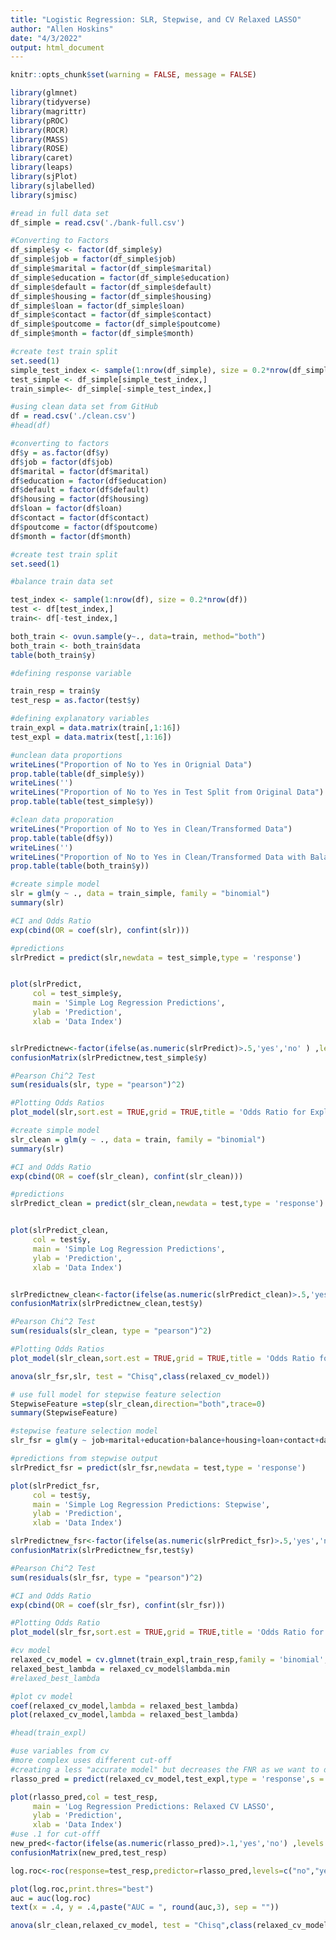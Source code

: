```yaml
---
title: "Logistic Regression: SLR, Stepwise, and CV Relaxed LASSO"
author: "Allen Hoskins"
date: "4/3/2022"
output: html_document
---
```



```r
knitr::opts_chunk$set(warning = FALSE, message = FALSE) 
```


```r

library(glmnet)
library(tidyverse)
library(magrittr)
library(pROC)
library(ROCR)
library(MASS)
library(ROSE)
library(caret)
library(leaps)
library(sjPlot)
library(sjlabelled)
library(sjmisc)

```

```r
#read in full data set
df_simple = read.csv('./bank-full.csv')

#Converting to Factors
df_simple$y <- factor(df_simple$y)
df_simple$job = factor(df_simple$job)
df_simple$marital = factor(df_simple$marital)
df_simple$education = factor(df_simple$education)
df_simple$default = factor(df_simple$default)
df_simple$housing = factor(df_simple$housing)
df_simple$loan = factor(df_simple$loan)
df_simple$contact = factor(df_simple$contact)
df_simple$poutcome = factor(df_simple$poutcome)
df_simple$month = factor(df_simple$month)

#create test train split
set.seed(1)
simple_test_index <- sample(1:nrow(df_simple), size = 0.2*nrow(df_simple))
test_simple <- df_simple[simple_test_index,]
train_simple<- df_simple[-simple_test_index,]


```

```r
#using clean data set from GitHub
df = read.csv('./clean.csv')
#head(df)

#converting to factors
df$y = as.factor(df$y)
df$job = factor(df$job)
df$marital = factor(df$marital)
df$education = factor(df$education)
df$default = factor(df$default)
df$housing = factor(df$housing)
df$loan = factor(df$loan)
df$contact = factor(df$contact)
df$poutcome = factor(df$poutcome)
df$month = factor(df$month)

```

```r
#create test train split
set.seed(1)

#balance train data set 

test_index <- sample(1:nrow(df), size = 0.2*nrow(df))
test <- df[test_index,]
train<- df[-test_index,]

both_train <- ovun.sample(y~., data=train, method="both")
both_train <- both_train$data
table(both_train$y)


```

```r

#defining response variable

train_resp = train$y
test_resp = as.factor(test$y)

#defining explanatory variables
train_expl = data.matrix(train[,1:16])
test_expl = data.matrix(test[,1:16])

```

```r

#unclean data proportions
writeLines("Proportion of No to Yes in Orignial Data")
prop.table(table(df_simple$y))
writeLines('')
writeLines("Proportion of No to Yes in Test Split from Original Data")
prop.table(table(test_simple$y))

#clean data proporation
writeLines("Proportion of No to Yes in Clean/Transformed Data")
prop.table(table(df$y))
writeLines('')
writeLines("Proportion of No to Yes in Clean/Transformed Data with Balancing")
prop.table(table(both_train$y))
```

```r
#create simple model
slr = glm(y ~ ., data = train_simple, family = "binomial")
summary(slr)

#CI and Odds Ratio
exp(cbind(OR = coef(slr), confint(slr)))

#predictions
slrPredict = predict(slr,newdata = test_simple,type = 'response')


plot(slrPredict,
     col = test_simple$y,
     main = 'Simple Log Regression Predictions',
     ylab = 'Prediction',
     xlab = 'Data Index')


slrPredictnew<-factor(ifelse(as.numeric(slrPredict)>.5,'yes','no' ) ,levels = c('no','yes'))
confusionMatrix(slrPredictnew,test_simple$y)

#Pearson Chi^2 Test
sum(residuals(slr, type = "pearson")^2)

#Plotting Odds Ratios
plot_model(slr,sort.est = TRUE,grid = TRUE,title = 'Odds Ratio for Explanitory Variables: SLR')
```

```r
#create simple model
slr_clean = glm(y ~ ., data = train, family = "binomial")
summary(slr)

#CI and Odds Ratio
exp(cbind(OR = coef(slr_clean), confint(slr_clean)))

#predictions
slrPredict_clean = predict(slr_clean,newdata = test,type = 'response')


plot(slrPredict_clean,
     col = test$y,
     main = 'Simple Log Regression Predictions',
     ylab = 'Prediction',
     xlab = 'Data Index')


slrPredictnew_clean<-factor(ifelse(as.numeric(slrPredict_clean)>.5,'yes','no' ) ,levels = c('no','yes'))
confusionMatrix(slrPredictnew_clean,test$y)

#Pearson Chi^2 Test
sum(residuals(slr_clean, type = "pearson")^2)

#Plotting Odds Ratios
plot_model(slr_clean,sort.est = TRUE,grid = TRUE,title = 'Odds Ratio for Explanitory Variables: SLR')
```

```r

anova(slr_fsr,slr, test = "Chisq",class(relaxed_cv_model))

```

```r
# use full model for stepwise feature selection
StepwiseFeature =step(slr_clean,direction="both",trace=0)
summary(StepwiseFeature)

#stepwise feature selection model
slr_fsr = glm(y ~ job+marital+education+balance+housing+loan+contact+day+month+duration+campaign+pdays+poutcome, family = 'binomial',data = train)

#predictions from stepwise output 
slrPredict_fsr = predict(slr_fsr,newdata = test,type = 'response')

plot(slrPredict_fsr,
     col = test$y,
     main = 'Simple Log Regression Predictions: Stepwise',
     ylab = 'Prediction',
     xlab = 'Data Index')

slrPredictnew_fsr<-factor(ifelse(as.numeric(slrPredict_fsr)>.5,'yes','no' ) ,levels = c('no','yes'))
confusionMatrix(slrPredictnew_fsr,test$y)

#Pearson Chi^2 Test
sum(residuals(slr_fsr, type = "pearson")^2)

#CI and Odds Ratio
exp(cbind(OR = coef(slr_fsr), confint(slr_fsr)))

#Plotting Odds Ratio
plot_model(slr_fsr,sort.est = TRUE,grid = TRUE,title = 'Odds Ratio for Explanitory Variables:Stepwise LR')
```

```r
#cv model
relaxed_cv_model = cv.glmnet(train_expl,train_resp,family = 'binomial',relax = TRUE)
relaxed_best_lambda = relaxed_cv_model$lambda.min
#relaxed_best_lambda

#plot cv model
coef(relaxed_cv_model,lambda = relaxed_best_lambda)
plot(relaxed_cv_model,lambda = relaxed_best_lambda)

#head(train_expl)

#use variables from cv
#more complex uses different cut-off 
#creating a less "accurate model" but decreases the FNR as we want to determine who might default on a loan.
rlasso_pred = predict(relaxed_cv_model,test_expl,type = 'response',s = relaxed_best_lambda)

plot(rlasso_pred,col = test_resp,
     main = 'Log Regression Predictions: Relaxed CV LASSO',
     ylab = 'Prediction',
     xlab = 'Data Index')
#use .1 for cut-offf
new_pred<-factor(ifelse(as.numeric(rlasso_pred)>.1,'yes','no') ,levels = c('no','yes'))
confusionMatrix(new_pred,test_resp)

```

```r

log.roc<-roc(response=test_resp,predictor=rlasso_pred,levels=c("no","yes"))

plot(log.roc,print.thres="best")
auc = auc(log.roc)
text(x = .4, y = .4,paste("AUC = ", round(auc,3), sep = ""))

```

```r

anova(slr_clean,relaxed_cv_model, test = "Chisq",class(relaxed_cv_model))

```